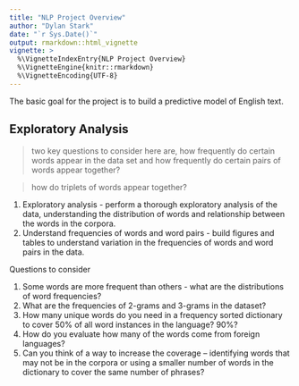 ```yaml
---
title: "NLP Project Overview"
author: "Dylan Stark"
date: "`r Sys.Date()`"
output: rmarkdown::html_vignette
vignette: >
  %\VignetteIndexEntry{NLP Project Overview}
  %\VignetteEngine{knitr::rmarkdown}
  %\VignetteEncoding{UTF-8}
---
```


The basic goal for the project is to build a predictive model of English text.

## Exploratory Analysis

> two key questions to consider here are, how frequently do certain words appear in the data set and how frequently do certain pairs of words appear together?

> how do triplets of words appear together?

1. Exploratory analysis - perform a thorough exploratory analysis of the data, understanding the distribution of words and relationship between the words in the corpora.
1. Understand frequencies of words and word pairs - build figures and tables to understand variation in the frequencies of words and word pairs in the data.

Questions to consider

1. Some words are more frequent than others - what are the distributions of word frequencies?
1. What are the frequencies of 2-grams and 3-grams in the dataset?
1. How many unique words do you need in a frequency sorted dictionary to cover 50% of all word instances in the language? 90%?
1. How do you evaluate how many of the words come from foreign languages?
1. Can you think of a way to increase the coverage -- identifying words that may not be in the corpora or using a smaller number of words in the dictionary to cover the same number of phrases?

